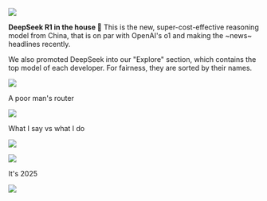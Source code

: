 
![](https://res.cloudinary.com/dltbv060k/image/upload/v1744445945/27-2_dfdgfz.png)

**DeepSeek R1 in the house 🐳**
This is the new, super-cost-effective reasoning model from China,
that is on par with OpenAI's o1 and making the ~news~ headlines recently.

We also promoted DeepSeek into our "Explore" section,
which contains the top model of each developer.
For fairness, they are sorted by their names.

![](https://res.cloudinary.com/dltbv060k/image/upload/v1744445890/27-1_smy729.png)

<ReleaseBuild>
A poor man's router

![](https://res.cloudinary.com/dltbv060k/image/upload/v1744446527/28-1_zmwozw.png)

What I say vs what I do

![](https://res.cloudinary.com/dltbv060k/image/upload/v1744446527/28-3_gk0gdd.png)

![](https://res.cloudinary.com/dltbv060k/image/upload/v1744446527/28-2_vletks.png)

It's 2025

![](https://res.cloudinary.com/dltbv060k/image/upload/v1744446528/28-4_t6lspz.png)
</ReleaseBuild>

